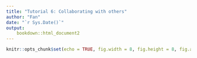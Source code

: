 ```yaml
---
title: "Tutorial 6: Collaborating with others"
author: "Fan"
date: "`r Sys.Date()`"
output: 
    bookdown::html_document2
---
```


```r
knitr::opts_chunk$set(echo = TRUE, fig.width = 8, fig.height = 8, fig.alig = "center")
```
